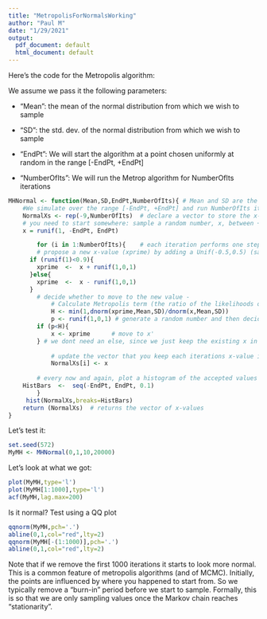 ```yaml
---
title: "MetropolisForNormalsWorking"
author: "Paul M"
date: "1/29/2021"
output:
  pdf_document: default
  html_document: default
---
```



Here's the code for the Metropolis algorithm:

We assume we pass it the following parameters:

* "Mean": the mean of the normal distribution from which we wish to sample

* "SD": the std. dev. of the normal distribution from which we wish to sample

* "EndPt": We will start the algorithm at a point chosen uniformly at random in the range  [-EndPt, +EndPt] 

* "NumberOfIts": We will run the Metrop algorithm for NumberOfIts iterations

```r
MHNormal <- function(Mean,SD,EndPt,NumberOfIts){ # Mean and SD are the Mean and Std. dev. of the Normal,
	#We simulate over the range [-EndPt, +EndPt] and run NumberOfIts iterations.
	NormalXs <- rep(-9,NumberOfIts)  # declare a vector to store the x-values we generate during the course of the algorithm
	# you need to start somewhere: sample a random number, x, between +EndPt and -EndPt
	x = runif(1, -EndPt, EndPt)

		for (i in 1:NumberOfIts){    # each iteration performs one step of the MCMC process
		# propose a new x-value (xprime) by adding a Unif(-0.5,0.5) (say) random variable to the current value
	  if (runif(1)<0.9){
	    xprime  <-  x + runif(1,0,1)
	  }else{
	    xprime  <-  x - runif(1,0,1)
	  }
		# decide whether to move to the new value - 
			# Calculate Metropolis term (the ratio of the likelihoods of the two points, i.e., H <- f(x')/f(x))
			H <- min(1,dnorm(xprime,Mean,SD)/dnorm(x,Mean,SD))
			p <- runif(1,0,1) # generate a random number and then decide whether or not to move to the new value
		if (p<H){ 
			x <- xprime      # move to x'
		} # we dont need an else, since we just keep the existing x in that case
			
			# update the vector that you keep each iterations x-value inNormalXs
			NormalXs[i] <- x
		
		# every now and again, plot a histogram of the accepted values
    HistBars  <-  seq(-EndPt, EndPt, 0.1)
		}
	 hist(NormalXs,breaks=HistBars) 
	return (NormalXs)  # returns the vector of x-values
}
```

Let's test it:
```r
set.seed(572)
MyMH <- MHNormal(0,1,10,20000)
```

Let's look at what we got:
```r
plot(MyMH,type='l')
plot(MyMH[1:1000],type='l')
acf(MyMH,lag.max=200)
```

Is it normal? Test using a QQ plot
```r
qqnorm(MyMH,pch='.')
abline(0,1,col="red",lty=2)
qqnorm(MyMH[-(1:1000)],pch='.')
abline(0,1,col="red",lty=2)
```


Note that if we remove the first 1000 iterations it starts to look more normal. This is a common feature of metropolis algorithms (and of MCMC). Initially, the points are influenced by where you happened to start from. So we typically remove a "burn-in" period before we start to sample. Formally, this is so that we are only sampling values once the Markov chain reaches "stationarity".
